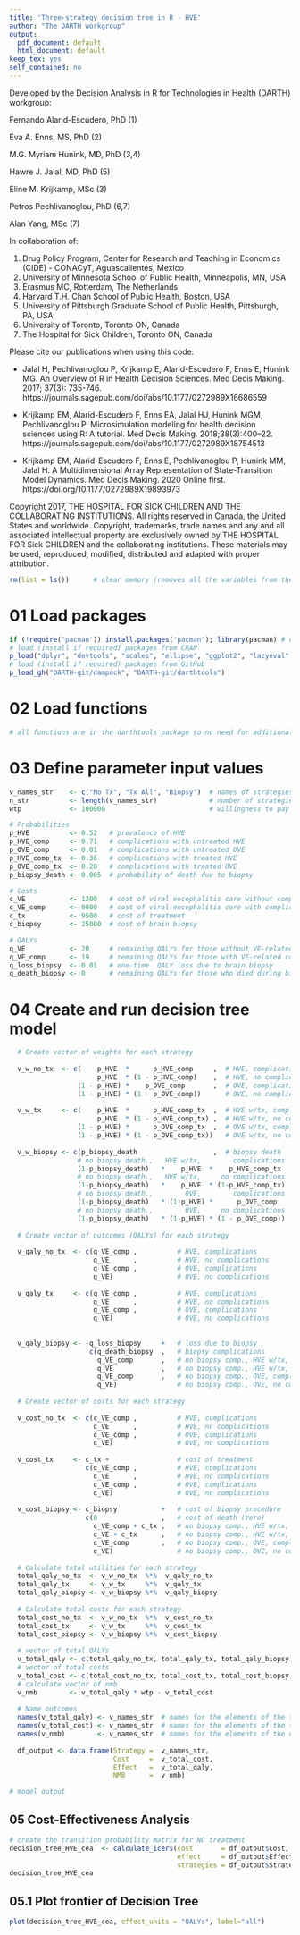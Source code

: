 ---
title: 'Three-strategy decision tree in R - HVE'
author: "The DARTH workgroup"
output:
  pdf_document: default
  html_document: default
keep_tex: yes
self_contained: no
---

Developed by the Decision Analysis in R for Technologies in Health (DARTH) workgroup:

Fernando Alarid-Escudero, PhD (1) 

Eva A. Enns, MS, PhD (2)	

M.G. Myriam Hunink, MD, PhD (3,4)

Hawre J. Jalal, MD, PhD (5) 

Eline M. Krijkamp, MSc (3)	

Petros Pechlivanoglou, PhD (6,7)

Alan Yang, MSc (7)

In collaboration of: 		

1. Drug Policy Program, Center for Research and Teaching in Economics (CIDE) - CONACyT, 
   Aguascalientes, Mexico
2. University of Minnesota School of Public Health, Minneapolis, MN, USA
3. Erasmus MC, Rotterdam, The Netherlands
4. Harvard T.H. Chan School of Public Health, Boston, USA
5. University of Pittsburgh Graduate School of Public Health, Pittsburgh, PA, USA
6. University of Toronto, Toronto ON, Canada
7. The Hospital for Sick Children, Toronto ON, Canada

Please cite our publications when using this code:
 
- Jalal H, Pechlivanoglou P, Krijkamp E, Alarid-Escudero F, Enns E, Hunink MG. 
An Overview of R in Health Decision Sciences. Med Decis Making. 2017; 37(3): 735-746. 
https://journals.sagepub.com/doi/abs/10.1177/0272989X16686559
 
- Krijkamp EM, Alarid-Escudero F, Enns EA, Jalal HJ, Hunink MGM, Pechlivanoglou P. 
Microsimulation modeling for health decision sciences using R: A tutorial. 
Med Decis Making. 2018;38(3):400–22. 
https://journals.sagepub.com/doi/abs/10.1177/0272989X18754513
 
- Krijkamp EM, Alarid-Escudero F, Enns E, Pechlivanoglou P, Hunink MM, Jalal H. 
A Multidimensional Array Representation of State-Transition Model Dynamics. 
Med Decis Making. 2020 Online first. https://doi.org/10.1177/0272989X19893973

Copyright 2017, THE HOSPITAL FOR SICK CHILDREN AND THE COLLABORATING INSTITUTIONS. 
All rights reserved in Canada, the United States and worldwide. Copyright, 
trademarks, trade names and any and all associated intellectual property are 
exclusively owned by THE HOSPITAL FOR Sick CHILDREN and the collaborating 
institutions. These materials may be used, reproduced, modified, distributed 
and adapted with proper attribution.

\newpage

```{r}
rm(list = ls())      # clear memory (removes all the variables from the workspace)
```

# 01 Load packages

```{r, warning = FALSE, message = FALSE}
if (!require('pacman')) install.packages('pacman'); library(pacman) # use this package to conveniently install other packages
# load (install if required) packages from CRAN
p_load("dplyr", "devtools", "scales", "ellipse", "ggplot2", "lazyeval", "igraph",  "ggraph", "reshape2", "knitr", "stringr")                                               
# load (install if required) packages from GitHub
p_load_gh("DARTH-git/dampack", "DARTH-git/darthtools")
```

# 02 Load functions

```{r}
# all functions are in the darthtools package so no need for additional functions
```

# 03 Define parameter input values

```{r}
v_names_str    <- c("No Tx", "Tx All", "Biopsy")  # names of strategies
n_str          <- length(v_names_str)             # number of strategies
wtp            <- 100000                          # willingness to pay threshold

# Probabilities
p_HVE          <- 0.52   # prevalence of HVE
p_HVE_comp     <- 0.71   # complications with untreated HVE
p_OVE_comp     <- 0.01   # complications with untreated OVE
p_HVE_comp_tx  <- 0.36   # complications with treated HVE
p_OVE_comp_tx  <- 0.20   # complications with treated OVE
p_biopsy_death <- 0.005  # probability of death due to biopsy

# Costs
c_VE           <- 1200   # cost of viral encephalitis care without complications
c_VE_comp      <- 9000   # cost of viral encephalitis care with complications
c_tx           <- 9500   # cost of treatment
c_biopsy       <- 25000  # cost of brain biopsy

# QALYs
q_VE           <- 20     # remaining QALYs for those without VE-related complications
q_VE_comp      <- 19     # remaining QALYs for those with VE-related complications
q_loss_biopsy  <- 0.01   # one-time  QALY loss due to brain biopsy
q_death_biopsy <- 0      # remaining QALYs for those who died during biopsy
```

# 04 Create and run decision tree model

```{r}
  # Create vector of weights for each strategy 
  
  v_w_no_tx  <- c(    p_HVE  *      p_HVE_comp     ,  # HVE, complications
                      p_HVE  * (1 - p_HVE_comp)    ,  # HVE, no complications
                 (1 - p_HVE) *    p_OVE_comp       ,  # OVE, complications
                 (1 - p_HVE) * (1 - p_OVE_comp))      # OVE, no complications
  
  v_w_tx     <- c(    p_HVE  *      p_HVE_comp_tx  ,  # HVE w/tx, complications
                      p_HVE  * (1 - p_HVE_comp_tx) ,  # HVE w/tx, no complications
                 (1 - p_HVE) *      p_OVE_comp_tx  ,  # OVE w/tx, complications
                 (1 - p_HVE) * (1 - p_OVE_comp_tx))   # OVE w/tx, no complications
  
  v_w_biopsy <- c(p_biopsy_death                   ,  # biopsy death
                 # no biopsy death.,   HVE w/tx,        complications
                 (1-p_biopsy_death)   *    p_HVE  *    p_HVE_comp_tx  ,  
                 # no biopsy death.,   HVE w/tx,     no complications
                 (1-p_biopsy_death)   *    p_HVE  * (1-p_HVE_comp_tx) ,  
                 # no biopsy death.,        OVE,        complications
                 (1-p_biopsy_death)   * (1-p_HVE) *      p_OVE_comp   ,  
                 # no biopsy death.,        OVE,     no complications
                 (1-p_biopsy_death)   * (1-p_HVE) * (1 - p_OVE_comp))      
  
  # Create vector of outcomes (QALYs) for each strategy 
  
  v_qaly_no_tx  <- c(q_VE_comp ,          # HVE, complications
                     q_VE      ,          # HVE, no complications
                     q_VE_comp ,          # OVE, complications
                     q_VE)                # OVE, no complications
  
  v_qaly_tx     <- c(q_VE_comp ,          # HVE, complications
                     q_VE      ,          # HVE, no complications
                     q_VE_comp ,          # OVE, complications
                     q_VE)                # OVE, no complications
  
  
  v_qaly_biopsy <- -q_loss_biopsy     +   # loss due to biopsy
                    c(q_death_biopsy  ,   # biopsy complications
                      q_VE_comp       ,   # no biopsy comp., HVE w/tx, complications 
                      q_VE            ,   # no biopsy comp., HVE w/tx, no complications
                      q_VE_comp       ,   # no biopsy comp., OVE, complications
                      q_VE)               # no biopsy comp., OVE, no complications
  
  # Create vector of costs for each strategy 
  
  v_cost_no_tx  <- c(c_VE_comp ,          # HVE, complications
                     c_VE      ,          # HVE, no complications
                     c_VE_comp ,          # OVE, complications
                     c_VE)                # OVE, no complications
  
  v_cost_tx     <- c_tx +                 # cost of treatment
                   c(c_VE_comp ,          # HVE, complications
                     c_VE      ,          # HVE, no complications
                     c_VE_comp ,          # OVE, complications
                     c_VE)                # OVE, no complications
  
  v_cost_biopsy <- c_biopsy           +   # cost of biopsy procedure
                   c(0                ,   # cost of death (zero)
                     c_VE_comp + c_tx ,   # no biopsy comp., HVE w/tx, complications 
                     c_VE + c_tx      ,   # no biopsy comp., HVE w/tx, no complications
                     c_VE_comp        ,   # no biopsy comp., OVE, complications
                     c_VE)                # no biopsy comp., OVE, no complications
   
  # Calculate total utilities for each strategy 
  total_qaly_no_tx  <- v_w_no_tx  %*%  v_qaly_no_tx      
  total_qaly_tx     <- v_w_tx     %*%  v_qaly_tx
  total_qaly_biopsy <- v_w_biopsy %*%  v_qaly_biopsy
  
  # Calculate total costs for each strategy 
  total_cost_no_tx  <- v_w_no_tx  %*%  v_cost_no_tx    
  total_cost_tx     <- v_w_tx     %*%  v_cost_tx
  total_cost_biopsy <- v_w_biopsy %*%  v_cost_biopsy
  
  # vector of total QALYs
  v_total_qaly <- c(total_qaly_no_tx, total_qaly_tx, total_qaly_biopsy) 
  # vector of total costs
  v_total_cost <- c(total_cost_no_tx, total_cost_tx, total_cost_biopsy) 
  # calculate vector of nmb
  v_nmb        <- v_total_qaly * wtp - v_total_cost                      
  
  # Name outcomes
  names(v_total_qaly) <- v_names_str  # names for the elements of the total QALYs vector
  names(v_total_cost) <- v_names_str  # names for the elements of the total cost vector
  names(v_nmb)        <- v_names_str  # names for the elements of the nmb vector
  
  df_output <- data.frame(Strategy =  v_names_str,
                          Cost     =  v_total_cost,
                          Effect   =  v_total_qaly,
                          NMB      =  v_nmb)

# model output
```


## 05 Cost-Effectiveness Analysis

```{r}
# create the transition probability matrix for NO treatment
decision_tree_HVE_cea  <- calculate_icers(cost       = df_output$Cost,
                                          effect     = df_output$Effect,
                                          strategies = df_output$Strategy)
decision_tree_HVE_cea
```

## 05.1 Plot frontier of Decision Tree

```{r}
plot(decision_tree_HVE_cea, effect_units = "QALYs", label="all")
```

